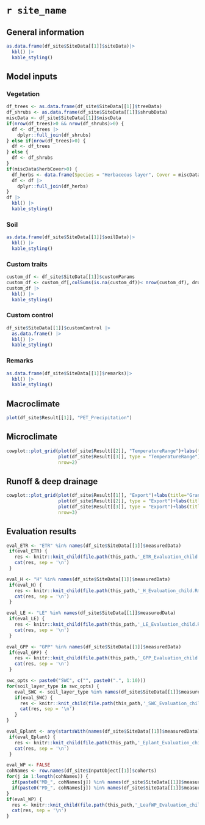 # `r site_name`


## General information

```r
as.data.frame(df_site$SiteData[[1]]$siteData)|> 
  kbl() |>
  kable_styling()
```

## Model inputs
### Vegetation 

```r
df_trees <- as.data.frame(df_site$SiteData[[1]]$treeData)
df_shrubs <- as.data.frame(df_site$SiteData[[1]]$shrubData)
miscData <- df_site$SiteData[[1]]$miscData
if(nrow(df_trees)>0 && nrow(df_shrubs)>0) {
  df <- df_trees |>
    dplyr::full_join(df_shrubs)
} else if(nrow(df_trees)>0) {
  df <- df_trees
} else {
  df <- df_shrubs
}
if(miscData$herbCover>0) {
  df_herbs <- data.frame(Species = "Herbaceous layer", Cover = miscData$herbCover, Height = miscData$herbHeight)
  df <- df |>
    dplyr::full_join(df_herbs)
}
df |> 
  kbl() |>
  kable_styling()
```


### Soil

```r
as.data.frame(df_site$SiteData[[1]]$soilData)|> 
  kbl() |>
  kable_styling()
```

### Custom traits

```r
custom_df <- df_site$SiteData[[1]]$customParams
custom_df <- custom_df[,colSums(is.na(custom_df))< nrow(custom_df), drop = FALSE]
custom_df |> 
  kbl() |>
  kable_styling()
```

### Custom control

```r
df_site$SiteData[[1]]$customControl |> 
  as.data.frame() |>
  kbl() |>
  kable_styling()
```

### Remarks

```r
as.data.frame(df_site$SiteData[[1]]$remarks)|> 
  kbl() |>
  kable_styling()
```

## Macroclimate
```r
plot(df_site$Result[[1]], "PET_Precipitation")
```

## Microclimate
```r
cowplot::plot_grid(plot(df_site$Result[[2]], "TemperatureRange")+labs(title="Sperry"),
                   plot(df_site$Result[[3]], type = "TemperatureRange")+labs(title="Sureau"),
                   nrow=2)
```

## Runoff & deep drainage
```r
cowplot::plot_grid(plot(df_site$Result[[1]], "Export")+labs(title="Granier"),
                   plot(df_site$Result[[2]], type = "Export")+labs(title="Sperry"), 
                   plot(df_site$Result[[3]], type = "Export")+labs(title="Sureau"),
                   nrow=3)
```

## Evaluation results

<!-- Stand-level evapotranspiration -->
```r
eval_ETR <- "ETR" %in% names(df_site$SiteData[[1]]$measuredData)
 if(eval_ETR) {
   res <- knitr::knit_child(file.path(this_path,'_ETR_Evaluation_child.Rmd'), quiet = TRUE)
   cat(res, sep = '\n')
 }
```

<!-- Stand-level sensible heat turbulent flux -->
```r
eval_H <- "H" %in% names(df_site$SiteData[[1]]$measuredData)
 if(eval_H) {
   res <- knitr::knit_child(file.path(this_path,'_H_Evaluation_child.Rmd'), quiet = TRUE)
   cat(res, sep = '\n')
 }
```

<!-- Stand-level latent heat turbulent flux -->
```r
eval_LE <- "LE" %in% names(df_site$SiteData[[1]]$measuredData)
 if(eval_LE) {
   res <- knitr::knit_child(file.path(this_path,'_LE_Evaluation_child.Rmd'), quiet = TRUE)
   cat(res, sep = '\n')
 }
```


<!-- Stand-level GPP -->
```r
eval_GPP <- "GPP" %in% names(df_site$SiteData[[1]]$measuredData)
 if(eval_GPP) {
   res <- knitr::knit_child(file.path(this_path,'_GPP_Evaluation_child.Rmd'), quiet = TRUE)
   cat(res, sep = '\n')
 }
```

<!-- Soil water content -->
```r
swc_opts <- paste0("SWC", c("", paste0(".", 1:10)))
for(soil_layer_type in swc_opts) {
   eval_SWC <- soil_layer_type %in% names(df_site$SiteData[[1]]$measuredData)
   if(eval_SWC) {
     res <- knitr::knit_child(file.path(this_path,'_SWC_Evaluation_child.Rmd'), quiet = TRUE)
     cat(res, sep = '\n')
   }
}
```

<!-- Plant transpiration -->
```r
eval_Eplant <- any(startsWith(names(df_site$SiteData[[1]]$measuredData),"E_"))
 if(eval_Eplant) {
   res <- knitr::knit_child(file.path(this_path,'_Eplant_Evaluation_child.Rmd'), quiet = TRUE)
   cat(res, sep = '\n')
 }
```

<!-- Leaf water potential -->
```r
eval_WP <- FALSE
cohNames <- row.names(df_site$InputObject[[1]]$cohorts)
for(j in 1:length(cohNames)) {
  if(paste0("MD_", cohNames[j]) %in% names(df_site$SiteData[[1]]$measuredData)) eval_WP <- TRUE
  if(paste0("PD_", cohNames[j]) %in% names(df_site$SiteData[[1]]$measuredData)) eval_WP <- TRUE
}
if(eval_WP) {
  res <- knitr::knit_child(file.path(this_path,'_LeafWP_Evaluation_child.Rmd'), quiet = TRUE)
  cat(res, sep = '\n')
}
```

